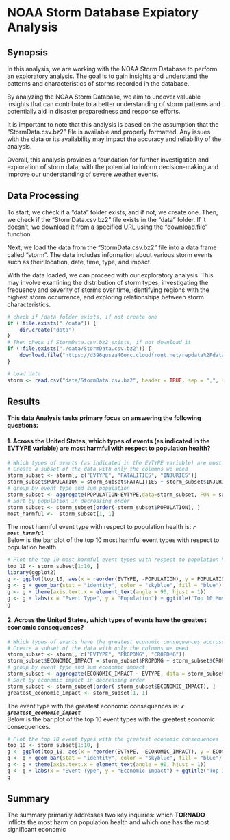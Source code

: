 # NOAA Storm Database Expiatory Analysis

## Synopsis

In this analysis, we are working with the NOAA Storm Database to perform an exploratory analysis. The goal is to gain insights and understand the patterns and characteristics of storms recorded in the database.

By analyzing the NOAA Storm Database, we aim to uncover valuable insights that can contribute to a better understanding of storm patterns and potentially aid in disaster preparedness and response efforts.

It is important to note that this analysis is based on the assumption that the "StormData.csv.bz2" file is available and properly formatted. Any issues with the data or its availability may impact the accuracy and reliability of the analysis.

Overall, this analysis provides a foundation for further investigation and exploration of storm data, with the potential to inform decision-making and improve our understanding of severe weather events.

## Data Processing

To start, we check if a "data" folder exists, and if not, we create one. Then, we check if the "StormData.csv.bz2" file exists in the "data" folder. If it doesn't, we download it from a specified URL using the "download.file" function.

Next, we load the data from the "StormData.csv.bz2" file into a data frame called "storm". The data includes information about various storm events such as their location, date, time, type, and impact.

With the data loaded, we can proceed with our exploratory analysis. This may involve examining the distribution of storm types, investigating the frequency and severity of storms over time, identifying regions with the highest storm occurrence, and exploring relationships between storm characteristics.
```r
# check if /data folder exists, if not create one
if (!file.exists("./data")) {
    dir.create("data")
}
# Then check if StormData.csv.bz2 exists, if not download it
if (!file.exists("./data/StormData.csv.bz2")) {
    download.file("https://d396qusza40orc.cloudfront.net/repdata%2Fdata%2FStormData.csv.bz2", "data/StormData.csv.bz2", method = "curl")
}

# Load data
storm <- read.csv("data/StormData.csv.bz2", header = TRUE, sep = ",", stringsAsFactors = FALSE)
```

## Results

**This data Analysis tasks primary focus on answering the following questions:**

#### 1. Across the United States, which types of events (as indicated in the EVTYPE variable) are most harmful with respect to population health?
```r
# Which types of events (as indicated in the EVTYPE variable) are most harmful with respect to population health?
# Create a subset of the data with only the columns we need
storm_subset <- storm[, c("EVTYPE", "FATALITIES", "INJURIES")]
storm_subset$POPULATION = storm_subset$FATALITIES + storm_subset$INJURIES
# group by event type and sum population
storm_subset <- aggregate(POPULATION~EVTYPE,data=storm_subset, FUN = sum)
# Sort by population in decreasing order
storm_subset <- storm_subset[order(-storm_subset$POPULATION), ]
most_harmful <-  storm_subset[1, 1]
```
The most harmful event type with respect to population health is: ***`r most_harmful`***  
Below is the bar plot of the top 10 most harmful event types with respect to population health.
```r
# Plot the top 10 most harmful event types with respect to population health
top_10 <- storm_subset[1:10, ]
library(ggplot2)
g <- ggplot(top_10, aes(x = reorder(EVTYPE, -POPULATION), y = POPULATION)) 
g <- g + geom_bar(stat = "identity", color = "skyblue", fill = "blue")
g <- g + theme(axis.text.x = element_text(angle = 90, hjust = 1))
g <- g + labs(x = "Event Type", y = "Population") + ggtitle("Top 10 Most Harmful Event Types with Respect to Population Health")
g

```

#### 2. Across the United States, which types of events have the greatest economic consequences?
```r
# Which types of events have the greatest economic consequences accross the United State
# Create a subset of the data with only the columns we need
storm_subset <- storm[, c("EVTYPE", "PROPDMG", "CROPDMG")]
storm_subset$ECONOMIC_IMPACT = storm_subset$PROPDMG + storm_subset$CROPDMG
# group by event type and sum economic impact
storm_subset <- aggregate(ECONOMIC_IMPACT ~ EVTYPE, data = storm_subset, FUN = sum)
# Sort by economic impact in decreasing order
storm_subset <- storm_subset[order(-storm_subset$ECONOMIC_IMPACT), ]
greatest_economic_impact <- storm_subset[1, 1]
```
The event type with the greatest economic consequences is: ***`r greatest_economic_impact`***  
Below is the bar plot of the top 10 event types with the greatest economic consequences.
```r
# Plot the top 10 event types with the greatest economic consequences
top_10 <- storm_subset[1:10, ]
g <- ggplot(top_10, aes(x = reorder(EVTYPE, -ECONOMIC_IMPACT), y = ECONOMIC_IMPACT))
g <- g + geom_bar(stat = "identity", color = "skyblue", fill = "blue")
g <- g + theme(axis.text.x = element_text(angle = 90, hjust = 1))
g <- g + labs(x = "Event Type", y = "Economic Impact") + ggtitle("Top 10 Event Types with the Greatest Economic Consequences")
g
```

## Summary

The summary primarily addresses two key inquiries: which **TORNADO** inflicts the most harm on population health and which one has the most significant economic 